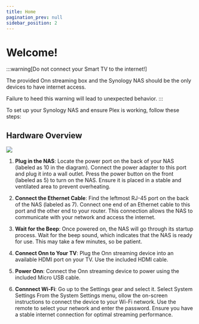 ```yaml
---
title: Home
pagination_prev: null
sidebar_position: 2
---
```


# Welcome!

:::warning[Do not connect your Smart TV to the internet!]

The provided Onn streaming box and the Synology NAS should be the only devices to have internet access.

Failure to heed this warning will lead to unexpected behavior.
:::


To set up your Synology NAS and ensure Plex is working, follow these steps:

## Hardware Overview

![](img/hardware-overview.png)

1. **Plug in the NAS**: Locate the power port on the back of your NAS (labeled as 10 in the diagram). Connect the power adapter to this port and plug it into a wall outlet. Press the power button on the front (labeled as 5) to turn on the NAS. Ensure it is placed in a stable and ventilated area to prevent overheating.

2. **Connect the Ethernet Cable**: Find the leftmost RJ-45 port on the back of the NAS (labeled as 7). Connect one end of an Ethernet cable to this port and the other end to your router. This connection allows the NAS to communicate with your network and access the internet.

3. **Wait for the Beep**: Once powered on, the NAS will go through its startup process. Wait for the beep sound, which indicates that the NAS is ready for use. This may take a few minutes, so be patient.

4. **Connect Onn to Your TV**: Plug the Onn streaming device into an available HDMI port on your TV. Use the included HDMI cable.

5. **Power Onn**: Connect the Onn streaming device to power using the included Micro USB cable.

6. **Connnect Wi-Fi**: Go up to the Settings gear and select it.
Select System Settings
From the System Settings menu, ollow the on-screen instructions to connect the device to your Wi-Fi network. Use the remote to select your network and enter the password. Ensure you have a stable internet connection for optimal streaming performance.

